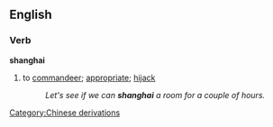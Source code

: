 {{See|Shanghai}}
==English==

===Verb===
'''shanghai'''
# to [[commandeer]]; [[appropriate]]; [[hijack]]
#:''Let's see if we can '''shanghai''' a room for a couple of hours.''

[[Category:Chinese derivations]]